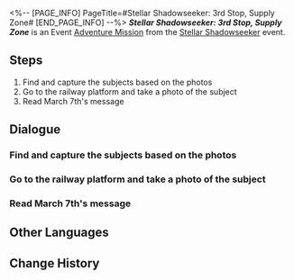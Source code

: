 <%-- [PAGE_INFO]
PageTitle=#Stellar Shadowseeker: 3rd Stop, Supply Zone#
[END_PAGE_INFO] --%>
{{Stub|Dialogue.}}
{{Mission Infobox
|id            = 8002106
|title         = 
|image         = <!--Mission Stellar Shadowseeker 3rd Stop, Supply Zone.png-->
|type          = Adventure
|event_name    = Stellar Shadowseeker
|chapter       = 
|requirements  = 
* Reach [[Trailblaze Level]] 21
* [[Adventure Mission]] ''[[Stellar Shadowseeker: 2nd Stop, Storage Zone]]'' completed
|summary       = <!--official mission summary from Fate's Atlas-->
|characters    = Trailblazer
|startLocation = [[Herta Space Station]] - [[Supply Zone]]
|world         = Herta Space Station
|area          = Supply Zone
|prev          = Stellar Shadowseeker: 2nd Stop, Storage Zone
|next          = Stellar Shadowseeker: 4th Stop, Administrative District
|rewards       = Stellar Jade*70; Traveler's Guide*4; Oath of Steel*3; Credit*40,000
}}
'''''Stellar Shadowseeker: 3rd Stop, Supply Zone''''' is an Event [[Adventure Mission]] from the [[Stellar Shadowseeker]] event.

==Steps==
# Find and capture the subjects based on the photos
# Go to the railway platform and take a photo of the subject
# Read March 7th's message

<!--
==Gameplay Notes==

--><!--
==Trial Character==

-->
==Dialogue==
{{Stub Dialogue}}

===Find and capture the subjects based on the photos{{subst:void|<!--800210601-->}}===
{{Mission Description|type=adventure|location=Supply Zone|The shadowy object in the photo looks somewhat familiar. It must be something from the Supply Zone...}}
{{Dialogue Start}}
:{{tx}}
{{Dialogue End}}

===Go to the railway platform and take a photo of the subject{{subst:void|<!--800210602-->}}===
{{Dialogue Start}}
:{{tx}}
{{Dialogue End}}

===Read March 7th's message{{subst:void|<!--800210604-->}}===
{{Dialogue Start}}
:{{tx}}
{{Dialogue End}}

==Other Languages==
{{Other Languages
|en   = Stellar Shadowseeker: 3rd Stop, Supply Zone
|zhs  = 星旅寻影•第三站•支援舱段
|zht  = 星旅尋影•第三站•支援艙段
|ja   = 星々の影を探して・3駅目・サポート部分
|ko   = 그림자를 찾는 별의 여정•세 번째 역•서포트 캐빈
|es   = Fotografías estelares, 3.ª parada: zona de suministros
|fr   = Sur la piste des ombres des étoiles&nbsp;: 3e arrêt, Zone de ravitaillement
|ru   = Искатели теней: Третья остановка - Зона поддержки
|th   = ท่องดาราเฟ้นเงา: สถานีที่ 3 - Supply Zone
|vi   = Tìm Ảnh Hành Trình Sao: Trạm Thứ 3, Khoang Chi Viện
|de   = Stellarer Schattensucher: Dritter Halt – Versorgungszone
|id   = Penjelajah Bayangan Bintang: Perhentian 3 - Supply Zone
|pt   = Sombrio Estelar: ª Parada, Zona de Abastecimento
}}

==Change History==
{{Change History|1.5}}
